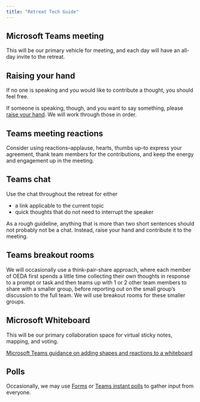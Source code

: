 ```yaml
---
title: "Retreat Tech Guide"
---
```


## Microsoft Teams meeting

This will be our primary vehicle for meeting, and each day will have an all-day invite to the retreat.

## Raising your hand

If no one is speaking and you would like to contribute a thought, you should feel free.

If someone is speaking, though, and you want to say something, please [raise your hand](https://support.microsoft.com/en-us/office/raise-your-hand-in-microsoft-teams-meetings-bb2dd8e1-e6bd-43a6-85cf-30822667b372). We will work through those in order.

## Teams meeting reactions

Consider using reactions--applause, hearts, thumbs up--to express your agreement, thank team members for the contributions, and keep the energy and engagement up in the meeting.

## Teams chat

Use the chat throughout the retreat for either

-   a link applicable to the current topic
-   quick thoughts that do not need to interrupt the speaker

As a rough guideline, anything that is more than two short sentences should not probably not be a chat. Instead, raise your hand and contribute it to the meeting.

## Teams breakout rooms

We will occasionally use a think-pair-share approach, where each member of OEDA first spends a little time collecting their own thoughts in response to a prompt or task and then teams up with 1 or 2 other team members to share with a smaller group, before reporting out on the small group's discussion to the full team. We will use breakout rooms for these smaller groups.

## Microsoft Whiteboard

This will be our primary collaboration space for virtual sticky notes, mapping, and voting.

[Microsoft Teams guidance on adding shapes and reactions to a whiteboard](https://support.microsoft.com/en-us/office/select-shapes-and-reactions-in-whiteboard-312e53b6-5928-4bc9-a6c8-d89b263a5439)


## Polls

Occasionally, we may use [Forms]((https://support.microsoft.com/en-us/office/poll-attendees-during-a-teams-meeting-9923b7d4-ea97-4aa2-b8b8-b45fefe7d454)) or [Teams instant polls](https://techcommunity.microsoft.com/blog/microsoft365insiderblog/create-an-instant-poll-to-collect-feedback-during-a-teams-meeting/4217201) to gather input from everyone.
